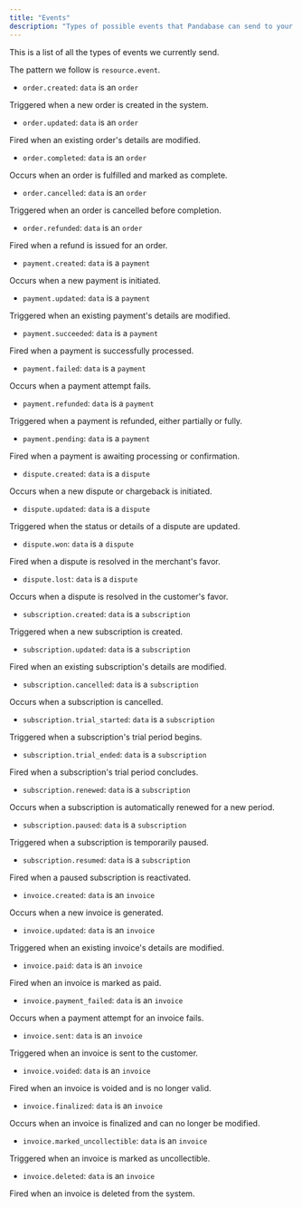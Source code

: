 ```yaml
---
title: "Events"
description: "Types of possible events that Pandabase can send to your application."
---
```


This is a list of all the types of events we currently send.

The pattern we follow is `resource.event`.

- `order.created`: `data` is an `order`

 Triggered when a new order is created in the system.

- `order.updated`: `data` is an `order`

 Fired when an existing order's details are modified.

- `order.completed`: `data` is an `order`

 Occurs when an order is fulfilled and marked as complete.

- `order.cancelled`: `data` is an `order`

 Triggered when an order is cancelled before completion.

- `order.refunded`: `data` is an `order`

 Fired when a refund is issued for an order.

- `payment.created`: `data` is a `payment`

 Occurs when a new payment is initiated.

- `payment.updated`: `data` is a `payment`

 Triggered when an existing payment's details are modified.

- `payment.succeeded`: `data` is a `payment`

 Fired when a payment is successfully processed.

- `payment.failed`: `data` is a `payment`

 Occurs when a payment attempt fails.

- `payment.refunded`: `data` is a `payment`

 Triggered when a payment is refunded, either partially or fully.

- `payment.pending`: `data` is a `payment`

 Fired when a payment is awaiting processing or confirmation.

- `dispute.created`: `data` is a `dispute`

 Occurs when a new dispute or chargeback is initiated.

- `dispute.updated`: `data` is a `dispute`

 Triggered when the status or details of a dispute are updated.

- `dispute.won`: `data` is a `dispute`

 Fired when a dispute is resolved in the merchant's favor.

- `dispute.lost`: `data` is a `dispute`

 Occurs when a dispute is resolved in the customer's favor.

- `subscription.created`: `data` is a `subscription`

 Triggered when a new subscription is created.

- `subscription.updated`: `data` is a `subscription`

 Fired when an existing subscription's details are modified.

- `subscription.cancelled`: `data` is a `subscription`

 Occurs when a subscription is cancelled.

- `subscription.trial_started`: `data` is a `subscription`

 Triggered when a subscription's trial period begins.

- `subscription.trial_ended`: `data` is a `subscription`

 Fired when a subscription's trial period concludes.

- `subscription.renewed`: `data` is a `subscription`

 Occurs when a subscription is automatically renewed for a new period.

- `subscription.paused`: `data` is a `subscription`

 Triggered when a subscription is temporarily paused.

- `subscription.resumed`: `data` is a `subscription`

 Fired when a paused subscription is reactivated.

- `invoice.created`: `data` is an `invoice`

 Occurs when a new invoice is generated.

- `invoice.updated`: `data` is an `invoice`

 Triggered when an existing invoice's details are modified.

- `invoice.paid`: `data` is an `invoice`

 Fired when an invoice is marked as paid.

- `invoice.payment_failed`: `data` is an `invoice`

 Occurs when a payment attempt for an invoice fails.

- `invoice.sent`: `data` is an `invoice`

 Triggered when an invoice is sent to the customer.

- `invoice.voided`: `data` is an `invoice`

 Fired when an invoice is voided and is no longer valid.

- `invoice.finalized`: `data` is an `invoice`

 Occurs when an invoice is finalized and can no longer be modified.

- `invoice.marked_uncollectible`: `data` is an `invoice`

 Triggered when an invoice is marked as uncollectible.

- `invoice.deleted`: `data` is an `invoice`

 Fired when an invoice is deleted from the system.